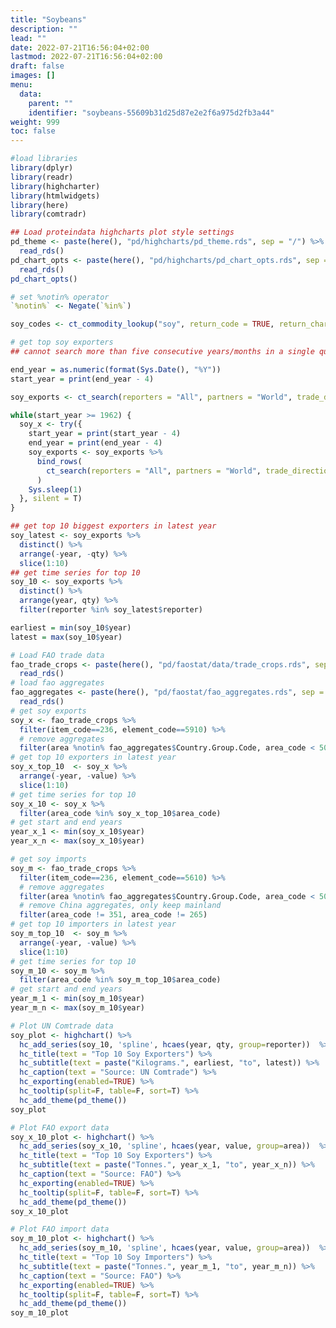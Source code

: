 ```yaml
---
title: "Soybeans"
description: ""
lead: ""
date: 2022-07-21T16:56:04+02:00
lastmod: 2022-07-21T16:56:04+02:00
draft: false
images: []
menu:
  data:
    parent: ""
    identifier: "soybeans-55609b31d25d87e2e2f6a975d2fb3a44"
weight: 999
toc: false
---
```


```r
#load libraries
library(dplyr)
library(readr)
library(highcharter)
library(htmlwidgets)
library(here)
library(comtradr)

## Load proteindata highcharts plot style settings
pd_theme <- paste(here(), "pd/highcharts/pd_theme.rds", sep = "/") %>%
  read_rds()
pd_chart_opts <- paste(here(), "pd/highcharts/pd_chart_opts.rds", sep = "/") %>%
  read_rds()
pd_chart_opts()

# set %notin% operator
`%notin%` <- Negate(`%in%`)

```

```r
soy_codes <- ct_commodity_lookup("soy", return_code = TRUE, return_char = TRUE)

# get top soy exporters
## cannot search more than five consecutive years/months in a single query, so must do multiple queries and append

end_year = as.numeric(format(Sys.Date(), "%Y"))
start_year = print(end_year - 4)

soy_exports <- ct_search(reporters = "All", partners = "World", trade_direction = "exports", start_date = start_year, end_date = end_year, commod_codes = "1201")

while(start_year >= 1962) {
  soy_x <- try({
    start_year = print(start_year - 4)
    end_year = print(end_year - 4)
    soy_exports <- soy_exports %>%
      bind_rows(
        ct_search(reporters = "All", partners = "World", trade_direction = "exports", start_date = start_year, end_date = end_year, commod_codes = "1201")
      )
    Sys.sleep(1)
  }, silent = T)
}

## get top 10 biggest exporters in latest year
soy_latest <- soy_exports %>%
  distinct() %>%
  arrange(-year, -qty) %>%
  slice(1:10)
## get time series for top 10
soy_10 <- soy_exports %>%
  distinct() %>%
  arrange(year, qty) %>%
  filter(reporter %in% soy_latest$reporter)

earliest = min(soy_10$year)
latest = max(soy_10$year)

```

```r

# Load FAO trade data
fao_trade_crops <- paste(here(), "pd/faostat/data/trade_crops.rds", sep = "/") %>%
  read_rds()
# load fao aggregates
fao_aggregates <- paste(here(), "pd/faostat/fao_aggregates.rds", sep = "/") %>%
  read_rds()
# get soy exports
soy_x <- fao_trade_crops %>%
  filter(item_code==236, element_code==5910) %>%
  # remove aggregates
  filter(area %notin% fao_aggregates$Country.Group.Code, area_code < 5000)
# get top 10 exporters in latest year
soy_x_top_10  <- soy_x %>%
  arrange(-year, -value) %>%
  slice(1:10)
# get time series for top 10
soy_x_10 <- soy_x %>%
  filter(area_code %in% soy_x_top_10$area_code)
# get start and end years
year_x_1 <- min(soy_x_10$year)
year_x_n <- max(soy_x_10$year)

# get soy imports
soy_m <- fao_trade_crops %>%
  filter(item_code==236, element_code==5610) %>%
  # remove aggregates
  filter(area %notin% fao_aggregates$Country.Group.Code, area_code < 5000) %>%
  # remove China aggregates, only keep mainland
  filter(area_code != 351, area_code != 265)
# get top 10 importers in latest year
soy_m_top_10  <- soy_m %>%
  arrange(-year, -value) %>%
  slice(1:10)
# get time series for top 10
soy_m_10 <- soy_m %>%
  filter(area_code %in% soy_m_top_10$area_code)
# get start and end years
year_m_1 <- min(soy_m_10$year)
year_m_n <- max(soy_m_10$year)

```

```r

# Plot UN Comtrade data
soy_plot <- highchart() %>%
  hc_add_series(soy_10, 'spline', hcaes(year, qty, group=reporter))  %>%
  hc_title(text = "Top 10 Soy Exporters") %>%
  hc_subtitle(text = paste("Kilograms.", earliest, "to", latest)) %>%
  hc_caption(text = "Source: UN Comtrade") %>%
  hc_exporting(enabled=TRUE) %>%
  hc_tooltip(split=F, table=F, sort=T) %>%
  hc_add_theme(pd_theme())
soy_plot

# Plot FAO export data
soy_x_10_plot <- highchart() %>%
  hc_add_series(soy_x_10, 'spline', hcaes(year, value, group=area))  %>%
  hc_title(text = "Top 10 Soy Exporters") %>%
  hc_subtitle(text = paste("Tonnes.", year_x_1, "to", year_x_n)) %>%
  hc_caption(text = "Source: FAO") %>%
  hc_exporting(enabled=TRUE) %>%
  hc_tooltip(split=F, table=F, sort=T) %>%
  hc_add_theme(pd_theme())
soy_x_10_plot

# Plot FAO import data
soy_m_10_plot <- highchart() %>%
  hc_add_series(soy_m_10, 'spline', hcaes(year, value, group=area))  %>%
  hc_title(text = "Top 10 Soy Importers") %>%
  hc_subtitle(text = paste("Tonnes.", year_m_1, "to", year_m_n)) %>%
  hc_caption(text = "Source: FAO") %>%
  hc_exporting(enabled=TRUE) %>%
  hc_tooltip(split=F, table=F, sort=T) %>%
  hc_add_theme(pd_theme())
soy_m_10_plot


```


